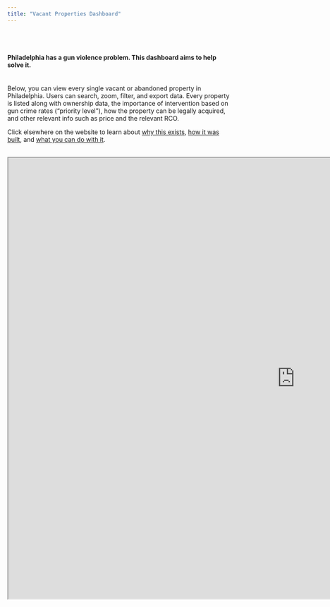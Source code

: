 ---
title: "Vacant Properties Dashboard"
---



\
\

#### Philadelphia has a gun violence problem. This dashboard aims to help solve it.
\
Below, you can view every single vacant or abandoned property in Philadelphia. Users can search, zoom, filter, and export data. Every property is listed along with ownership data, the importance of intervention based on gun crime rates ("priority level"), how the property can be legally acquired, and other relevant info such as price and the relevant RCO. 

Click elsewhere on the website to learn about [why this exists](about), [how it was built](more_info), and [what you can do with it](take_action).
\
\

```{=html}
<iframe style="display: block; margin-left: 0;" width="1300" height="1000" src="https://nlebovits.github.io/vacancy_guncrime_dash/" title="Dashboard"></iframe>
```
